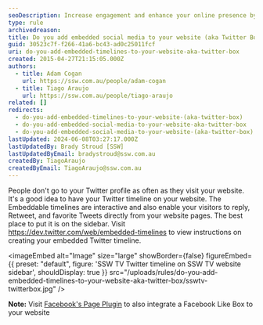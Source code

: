 ```yaml
---
seoDescription: Increase engagement and enhance your online presence by adding an embedded Twitter timeline to your website, allowing visitors to interact with your tweets directly from your site.
type: rule
archivedreason:
title: Do you add embedded social media to your website (aka Twitter Box)?
guid: 30523c7f-f266-41a6-bc43-ad0c25011fcf
uri: do-you-add-embedded-timelines-to-your-website-aka-twitter-box
created: 2015-04-27T21:15:05.000Z
authors:
  - title: Adam Cogan
    url: https://ssw.com.au/people/adam-cogan
  - title: Tiago Araujo
    url: https://ssw.com.au/people/tiago-araujo
related: []
redirects:
  - do-you-add-embedded-timelines-to-your-website-(aka-twitter-box)
  - do-you-add-embedded-social-media-to-your-website-aka-twitter-box
  - do-you-add-embedded-social-media-to-your-website-(aka-twitter-box)
lastUpdated: 2024-06-08T03:27:17.000Z
lastUpdatedBy: Brady Stroud [SSW]
lastUpdatedByEmail: bradystroud@ssw.com.au
createdBy: TiagoAraujo
createdByEmail: TiagoAraujo@ssw.com.au
---
```


People don't go to your Twitter profile as often as they visit your website. It's a good idea to have your Twitter timeline on your website. The Embeddable timelines are interactive and also enable your visitors to reply, Retweet, and favorite Tweets directly from your website pages. The best place to put it is on the sidebar.
Visit https://dev.twitter.com/web/embedded-timelines to view instructions on creating your embedded Twitter timeline.


<imageEmbed
  alt="Image"
  size="large"
  showBorder={false}
  figureEmbed={{
    preset: "default",
    figure: 'SSW TV Twitter timeline on        SSW TV website sidebar',
    shouldDisplay: true
  }}
  src="/uploads/rules/do-you-add-embedded-timelines-to-your-website-aka-twitter-box/sswtv-twitterbox.jpg"
/>

**Note:** Visit [Facebook's Page Plugin](https://developers.facebook.com/docs/plugins/page-plugin) to also integrate a Facebook Like Box to your website
